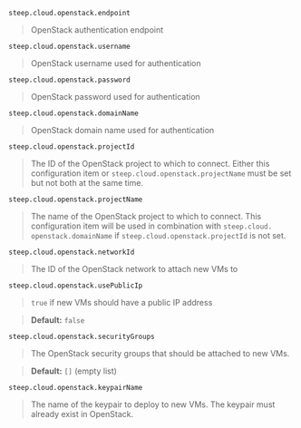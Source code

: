`steep.cloud.`<wbr />`openstack.`<wbr />`endpoint`

> OpenStack authentication endpoint

`steep.cloud.`<wbr />`openstack.`<wbr />`username`

> OpenStack username used for authentication

`steep.cloud.`<wbr />`openstack.`<wbr />`password`

> OpenStack password used for authentication

`steep.cloud.`<wbr />`openstack.`<wbr />`domainName`

> OpenStack domain name used for authentication

`steep.cloud.`<wbr />`openstack.`<wbr />`projectId`

> The ID of the OpenStack project to which to connect. Either this configuration
> item or `steep.`<wbr />`cloud.`<wbr />`openstack.`<wbr />`projectName` must be set but not both at the
> same time.

`steep.cloud.`<wbr />`openstack.`<wbr />`projectName`

> The name of the OpenStack project to which to connect. This configuration item
> will be used in combination with `steep.`<wbr />`cloud.`<wbr />`openstack.`<wbr />`domainName`
> if `steep.`<wbr />`cloud.`<wbr />`openstack.`<wbr />`projectId` is not set.

`steep.cloud.`<wbr />`openstack.`<wbr />`networkId`

> The ID of the OpenStack network to attach new VMs to

`steep.cloud.`<wbr />`openstack.`<wbr />`usePublicIp`

> `true` if new VMs should have a public IP address

> **Default:** `false`

`steep.cloud.`<wbr />`openstack.`<wbr />`securityGroups`

> The OpenStack security groups that should be attached to new VMs.

> **Default:** `[]` (empty list)

`steep.cloud.`<wbr />`openstack.`<wbr />`keypairName`

> The name of the keypair to deploy to new VMs. The keypair must already
> exist in OpenStack.
